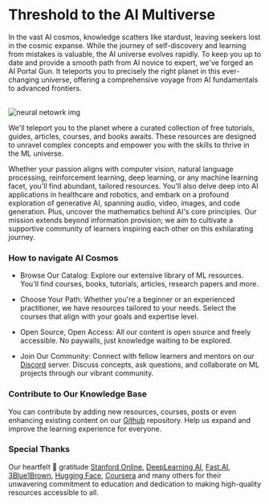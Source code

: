 
#   Threshold to the AI Multiverse

In the vast AI cosmos, knowledge scatters like stardust, leaving seekers lost in the cosmic expanse. While the journey of self-discovery and learning from mistakes is valuable, the AI universe evolves rapidly. To keep you up to date and provide a smooth path from AI novice to expert, we've forged an AI Portal Gun. It teleports you to precisely the right planet in this ever-changing universe, offering a comprehensive voyage from AI fundamentals to advanced frontiers.

<br />
<img src="/static/img/neuralNetwork.png" alt="neural netowrk img"/>

We'll teleport you to the planet where a curated collection of free tutorials, guides, articles, courses, and books awaits. These resources are designed to unravel complex concepts and empower you with the skills to thrive in the ML universe.

Whether your passion aligns with computer vision, natural language processing, reinforcement learning, deep learning, or any machine learning facet, you'll find abundant, tailored resources. You'll also delve deep into AI applications in healthcare and robotics, and embark on a profound exploration of generative AI, spanning audio, video, images, and code generation. Plus, uncover the mathematics behind AI's core principles.
Our mission extends beyond information provision; we aim to cultivate a supportive community of learners inspiring each other on this exhilarating journey. 

### How to navigate AI Cosmos

- Browse Our Catalog: Explore our extensive library of ML resources. You'll find courses, books, tutorials, articles, research papers and more.

- Choose Your Path: Whether you're a beginner or an experienced practitioner, we have resources tailored to your needs. Select the courses that align with your goals and expertise level.

- Open Source, Open Access: All our content is open source and freely accessible. No paywalls, just knowledge waiting to be explored.

- Join Our Community: Connect with fellow learners and mentors on our [Discord](https://discord.gg/vp4E46d3jB) server. Discuss concepts, ask questions, and collaborate on ML projects through our vibrant community.

### Contribute to Our Knowledge Base

You can contribute by adding new resources, courses, posts or even enhancing existing content on our [Github](https://github.com/severus27/OpenMLGuide) repository. Help us expand and improve the learning experience for everyone.

### Special Thanks

Our heartfelt 💚 gratitude [Stanford Online](https://online.stanford.edu/), [DeepLearning AI](https://www.deeplearning.ai/), [Fast.AI](https://www.fast.ai/), [3Blue1Brown](https://www.youtube.com/@3blue1brown), [Hugging Face](https://huggingface.co/), [Coursera](http://coursera.org/) and many others for their unwavering commitment to education and dedication to making high-quality resources accessible to all.
